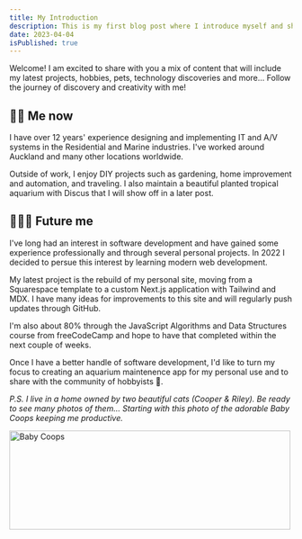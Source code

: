 ```yaml
---
title: My Introduction
description: This is my first blog post where I introduce myself and share my thoughts on why I started blogging.
date: 2023-04-04
isPublished: true
---
```


<p className="lead">
    Welcome! I am excited to share with you a mix of content that will include
    my latest projects, hobbies, pets, technology discoveries and more... Follow
    the journey of discovery and creativity with me!
</p>

## 👶🏼 Me now

I have over 12 years' experience designing and implementing IT and A/V systems in the Residential and Marine industries. I've worked around Auckland and many other locations worldwide.

Outside of work, I enjoy DIY projects such as gardening, home improvement and automation, and traveling. I also maintain a beautiful planted tropical aquarium with Discus that I will show off in a later post.

## 👨🏼‍💻 Future me

I've long had an interest in software development and have gained some experience professionally and through several personal projects. In 2022 I decided to persue this interest by learning modern web development.

My latest project is the rebuild of my personal site, moving from a Squarespace template to a custom Next.js application with Tailwind and MDX. I have many ideas for improvements to this site and will regularly push updates through <Link href="https://github.com/joeloconnor-nz/joeloconnor-nz" target="_blank">GitHub</Link>.

I'm also about 80% through the <Link href="https://www.freecodecamp.org/learn/javascript-algorithms-and-data-structures/" target="_blank">JavaScript Algorithms and Data Structures</Link> course from freeCodeCamp and hope to have that completed within the next couple of weeks.

Once I have a better handle of software development, I'd like to turn my focus to creating an aquarium maintenence app for my personal use and to share with the community of hobbyists 🐠.

_P.S. I live in a home owned by two beautiful cats (Cooper & Riley). Be ready to see many photos of them… Starting with this photo of the adorable Baby Coops keeping me productive._

<Image
    src="/images/baby-coops.jpeg"
    title="Baby Coops"
    width="500"
    height="176"
    className="mx-auto overflow-hidden rounded-md"
/>
